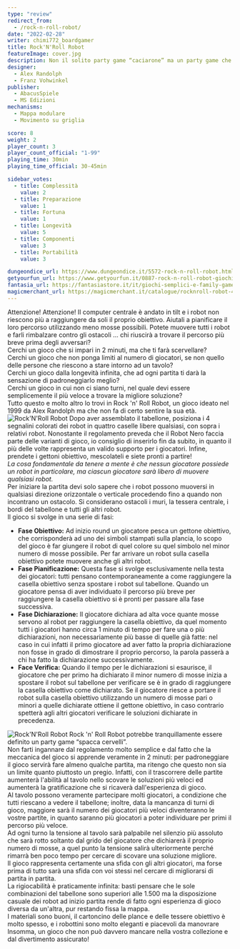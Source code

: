 ```yaml
---
type: "review"
redirect_from:
  - /rock-n-roll-robot/
date: "2022-02-28"
writer: chimi772_boardgamer
title: Rock'N'Roll Robot
featureImage: cover.jpg
description: Non il solito party game “caciarone” ma un party game che giochi nella tua testa
designer:
  - Alex Randolph
  - Franz Vohwinkel
publisher:
  - AbacusSpiele
  - MS Edizioni
mechanisms:
  - Mappa modulare
  - Movimento su griglia

score: 8
weight: 2
player_count: 3
player_count_official: "1-99"
playing_time: 30min
playing_time_official: 30-45min

sidebar_votes:
  - title: Complessità
    value: 2
  - title: Preparazione
    value: 1
  - title: Fortuna
    value: 1
  - title: Longevità
    value: 5
  - title: Componenti
    value: 3
  - title: Portabilità
    value: 3

dungeondice_url: https://www.dungeondice.it/5572-rock-n-roll-robot.html
getyourfun_url: https://www.getyourfun.it/0887-rock-n-roll-robot-giochi-per-famiglia.html
fantasia_url: https://fantasiastore.it/it/giochi-semplici-e-family-games/7328-rock-n-roll-robot.html
magicmerchant_url: https://magicmerchant.it/catalogue/rocknroll-robot-45996/
---
```


<Setting>
  Attenzione! Attenzione! Il computer centrale è andato in tilt e i robot non riescono più a raggiungere da soli il
  proprio obiettivo. Aiutali a pianificare il loro percorso utilizzando meno mosse possibili. Potete muovere tutti i
  robot e farli rimbalzare contro gli ostacoli … chi riuscirà a trovare il percorso più breve prima degli avversari?
  <br />
  Cerchi un gioco che si impari in 2 minuti, ma che ti farà scervellare?
  <br />
  Cerchi un gioco che non ponga limiti al numero di giocatori, se non quello delle persone che riescono a stare intorno
  ad un tavolo?
  <br />
  Cerchi un gioco dalla longevità infinita, che ad ogni partita ti darà la sensazione di padroneggiarlo meglio?
  <br />
  Cerchi un gioco in cui non ci siano turni, nel quale devi essere semplicemente il più veloce a trovare la migliore
  soluzione?
  <br />
  Tutto questo e molto altro lo trovi in Rock 'n' Roll Robot, un gioco ideato nel 1999 da Alex Randolph ma che non fa di
  certo sentire la sua età.
</Setting>

<img src="./game1.jpg" alt="Rock'N'Roll Robot" />

<Rules>
  Dopo aver assemblato il tabellone, posiziona i 4 segnalini colorati dei robot in quattro caselle libere qualsiasi, con
  sopra i relativi robot. Nonostante il regolamento preveda che il Robot Nero faccia parte delle varianti di gioco, io
  consiglio di inserirlo fin da subito, in quanto il più delle volte rappresenta un valido supporto per i giocatori.
  Infine, prendete i gettoni obiettivo, mescolateli e siete pronti a partire!
  <br />
  <em>
    La cosa fondamentale da tenere a mente è che nessun giocatore possiede un robot in particolare, ma ciascun giocatore
    sarà libero di muovere qualsiasi robot.
  </em>
  <br />
  Per iniziare la partita devi solo sapere che i robot possono muoversi in qualsiasi direzione orizzontale o verticale
  procedendo fino a quando non incontrano un ostacolo. Si considerano ostacoli i muri, la tessera centrale, i bordi del
  tabellone e tutti gli altri robot.
  <br />
  Il gioco si svolge in una serie di fasi:
  <ul>
    <li>
      <strong>Fase Obiettivo:</strong> Ad inizio round un giocatore pesca un gettone obiettivo, che corrisponderà ad uno
      dei simboli stampati sulla plancia, lo scopo del gioco è far giungere il robot di quel colore su quel simbolo nel
      minor numero di mosse possibile. Per far arrivare un robot sulla casella obiettivo potete muovere anche gli altri
      robot.
    </li>
    <li>
      <strong>Fase Pianificazione:</strong> Questa fase si svolge esclusivamente nella testa dei giocatori: tutti
      pensano contemporaneamente a come raggiungere la casella obiettivo senza spostare i robot sul tabellone. Quando un
      giocatore pensa di aver individuato il percorso più breve per raggiungere la casella obiettivo si è pronti per
      passare alla fase successiva.
    </li>
    <li>
      <strong>Fase Dichiarazione:</strong> Il giocatore dichiara ad alta voce quante mosse servono al robot per
      raggiungere la casella obiettivo, da quel momento tutti i giocatori hanno circa 1 minuto di tempo per fare una o
      più dichiarazioni, non necessariamente più basse di quelle già fatte: nel caso in cui infatti il primo giocatore
      ad aver fatto la propria dichiarazione non fosse in grado di dimostrare il proprio percorso, la parola passerà a
      chi ha fatto la dichiarazione successivamente.
    </li>
    <li>
      <strong>Face Verifica:</strong> Quando il tempo per le dichiarazioni si esaurisce, il giocatore che per primo ha
      dichiarato il minor numero di mosse inizia a spostare il robot sul tabellone per verificare se è in grado di
      raggiungere la casella obiettivo come dichiarato. Se il giocatore riesce a portare il robot sulla casella
      obiettivo utilizzando un numero di mosse pari o minori a quelle dichiarate ottiene il gettone obiettivo, in caso
      contrario spetterà agli altri giocatori verificare le soluzioni dichiarate in precedenza.
    </li>
  </ul>
</Rules>

<img src="./game2.jpg" alt="Rock'N'Roll Robot" />

<Feedback>
  Rock 'n' Roll Robot potrebbe tranquillamente essere definito un party game “spacca cervelli”.
  <br />
  Non farti ingannare dal regolamento molto semplice e dal fatto che la meccanica del gioco si apprende veramente in 2
  minuti: per padroneggiare il gioco servirà fare almeno qualche partita, ma ritengo che questo non sia un limite quanto
  piuttosto un pregio. Infatti, con il trascorrere delle partite aumenterà l'abilità al tavolo nello scovare le
  soluzioni più veloci ed aumenterà la gratificazione che si ricaverà dall'esperienza di gioco.
  <br />
  Al tavolo possono veramente partecipare molti giocatori, a condizione che tutti riescano a vedere il tabellone;
  inoltre, data la mancanza di turni di gioco, maggiore sarà il numero dei giocatori più veloci diventeranno le vostre
  partite, in quanto saranno più giocatori a poter individuare per primi il percorso più veloce.
  <br />
  Ad ogni turno la tensione al tavolo sarà palpabile nel silenzio più assoluto che sarà rotto soltanto dal grido del
  giocatore che dichiarerà il proprio numero di mosse, a quel punto la tensione salirà ulteriormente perché rimarrà ben
  poco tempo per cercare di scovare una soluzione migliore.
  <br />
  Il gioco rappresenta certamente una sfida con gli altri giocatori, ma forse prima di tutto sarà una sfida con voi
  stessi nel cercare di migliorarsi di partita in partita.
  <br />
  La rigiocabilità è praticamente infinita: basti pensare che le sole combinazioni del tabellone sono superiori alle
  1.500 ma la disposizione casuale dei robot ad inizio partita rende di fatto ogni esperienza di gioco diversa da
  un'altra, pur restando fissa la mappa.
  <br />
  I materiali sono buoni, il cartoncino delle plance e delle tessere obiettivo è molto spesso, e i robottini sono molto
  eleganti e piacevoli da manovrare
  <br />
  Insomma, un gioco che non può davvero mancare nella vostra collezione e dal divertimento assicurato!
</Feedback>

<Instagram id="Cag9hkKjq1D" />
